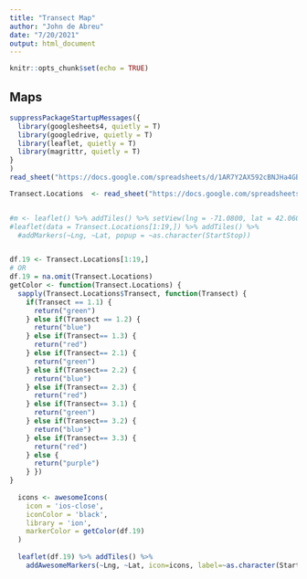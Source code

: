 ```yaml
---
title: "Transect Map"
author: "John de Abreu"
date: "7/20/2021"
output: html_document
---
```


```r
knitr::opts_chunk$set(echo = TRUE)
```

## Maps


```r
suppressPackageStartupMessages({
  library(googlesheets4, quietly = T)
  library(googledrive, quietly = T)
  library(leaflet, quietly = T) 
  library(magrittr, quietly = T)
}
)
read_sheet("https://docs.google.com/spreadsheets/d/1AR7Y2AX592cBNJHa4GBFHBFLZ9xEzari3-0XAyYzd0Y/edit#gid=0")

Transect.Locations  <- read_sheet("https://docs.google.com/spreadsheets/d/1AR7Y2AX592cBNJHa4GBFHBFLZ9xEzari3-0XAyYzd0Y/edit#gid=0")


#m <- leaflet() %>% addTiles() %>% setView(lng = -71.0800, lat = 42.0600, zoom = 15) %>% addWMSTiles("https://earth.google.com/web/search/Stonehill+College,+Washington+Street,+North+Easton,+MA/@42.05919331,-71.07951891,40.34626064a,3728.28447742d,35.0000008y,0h,0t,0r/data=CigiJgokCdx88puqAkVAEbsdpwlX_kRAGQY8Jd_Ax1HAIbm24ew_y1HA", layers= "Street Level")
#leaflet(data = Transect.Locations[1:19,]) %>% addTiles() %>%
  #addMarkers(~Lng, ~Lat, popup = ~as.character(StartStop)) 


df.19 <- Transect.Locations[1:19,] 
# OR
df.19 = na.omit(Transect.Locations)
getColor <- function(Transect.Locations) {
  sapply(Transect.Locations$Transect, function(Transect) {
    if(Transect == 1.1) {
      return("green")
    } else if(Transect == 1.2) {
      return("blue")
    } else if(Transect== 1.3) {
      return("red")
    } else if(Transect== 2.1) {
      return("green")
    } else if(Transect== 2.2) {
      return("blue")
    } else if(Transect== 2.3) {
      return("red")
    } else if(Transect== 3.1) {
      return("green")
    } else if(Transect== 3.2) {
      return("blue")
    } else if(Transect== 3.3) {
      return("red")
    } else {
      return("purple")
    } })
}
  
  icons <- awesomeIcons(
    icon = 'ios-close',
    iconColor = 'black',
    library = 'ion',
    markerColor = getColor(df.19)
  )
  
  leaflet(df.19) %>% addTiles() %>%
    addAwesomeMarkers(~Lng, ~Lat, icon=icons, label=~as.character(StartStop))




```

